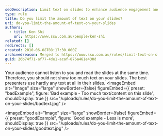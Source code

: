 ```yaml
---
seoDescription: Limit text on slides to enhance audience engagement and comprehension, using visuals to support your message rather than overwhelming with too much content.
type: rule
title: Do you limit the amount of text on your slides?
uri: do-you-limit-the-amount-of-text-on-your-slides
authors:
  - title: Ken Shi
    url: https://www.ssw.com.au/people/ken-shi
related: []
redirects: []
created: 2010-06-08T08:17:30.000Z
archivedreason: Merged to https://www.ssw.com.au/rules/limit-text-on-slides
guid: 26b74f71-af77-4de1-acaf-876a461e430d
---
```


Your audience cannot listen to you and read the slides at the same time. Therefore, you should not show too much text on your slides. The best presenters use hardly any text at all in their slides.
<imageEmbed
  alt="Image"
  size="large"
  showBorder={false}
  figureEmbed={{
    preset: "badExample",
    figure: 'Bad example - Too much text/content on this slide',
    shouldDisplay: true
  }}
  src="/uploads/rules/do-you-limit-the-amount-of-text-on-your-slides/badtext.jpg"
/>

<imageEmbed
  alt="Image"
  size="large"
  showBorder={false}
  figureEmbed={{
    preset: "goodExample",
    figure: 'Good example - Less is more',
    shouldDisplay: true
  }}
  src="/uploads/rules/do-you-limit-the-amount-of-text-on-your-slides/goodtext.jpg"
/>